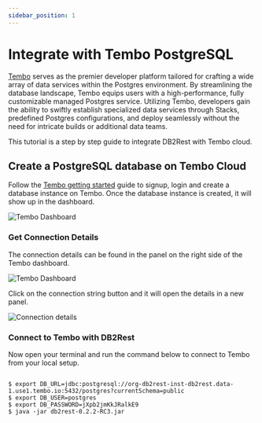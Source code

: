 ```yaml
---
sidebar_position: 1
---
```


# Integrate with Tembo PostgreSQL

[Tembo](https://tembo.io/) serves as the premier developer platform tailored for crafting a wide array of data services within the Postgres environment.
By streamlining the database landscape, Tembo equips users with a high-performance, fully customizable managed Postgres service.
Utilizing Tembo, developers gain the ability to swiftly establish specialized
data services through Stacks, predefined Postgres configurations, and deploy seamlessly without the need for intricate builds or additional data teams.

This tutorial is a step by step guide to integrate DB2Rest with Tembo cloud.

## Create a PostgreSQL database on Tembo Cloud

Follow the [Tembo getting started](https://tembo.io/docs/tembo-cloud/getting_started) guide to signup, login and create a database instance on Tembo.
Once the database instance is created, it will show up in the dashboard.

![Tembo Dashboard](./assets/tembo-dashboard.png "Tembo Dashboard")


### Get Connection Details

The connection details can be found in the panel on the right side of the Tembo dashboard.

![Tembo Dashboard](./assets/connection-strings.png "Tembo Connection Strings")

Click on the connection string button and it will open the details in a new panel.

![Connection details](./assets/connection-detail.png "Connection details")


### Connect to Tembo with DB2Rest

Now open your terminal and run the command below to connect to Tembo from your local setup.

```Shell

$ export DB_URL=jdbc:postgresql://org-db2rest-inst-db2rest.data-1.use1.tembo.io:5432/postgres?currentSchema=public
$ export DB_USER=postgres
$ export DB_PASSWORD=jXpb2jmKkJRalkE9
$ java -jar db2rest-0.2.2-RC3.jar

```
